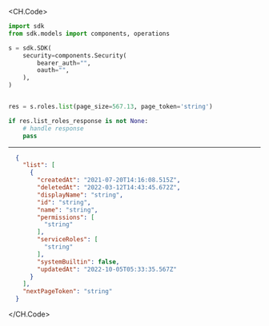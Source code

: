 
<CH.Code>
```python List.py
import sdk
from sdk.models import components, operations

s = sdk.SDK(
    security=components.Security(
        bearer_auth="",
        oauth="",
    ),
)


res = s.roles.list(page_size=567.13, page_token='string')

if res.list_roles_response is not None:
    # handle response
    pass
```
---

```json Example Response
  {
    "list": [
      {
        "createdAt": "2021-07-20T14:16:08.515Z",
        "deletedAt": "2022-03-12T14:43:45.672Z",
        "displayName": "string",
        "id": "string",
        "name": "string",
        "permissions": [
          "string"
        ],
        "serviceRoles": [
          "string"
        ],
        "systemBuiltin": false,
        "updatedAt": "2022-10-05T05:33:35.567Z"
      }
    ],
    "nextPageToken": "string"
  }
```
</CH.Code>
